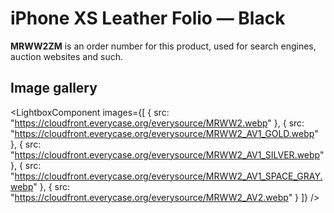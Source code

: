 
# iPhone XS Leather Folio — Black

<Callout type='info' emoji='👉🏻'>**MRWW2ZM** is an order number for this product, used for search engines, auction websites and such.</Callout>

## Image gallery

<LightboxComponent
    images={[
      {
        src: "https://cloudfront.everycase.org/everysource/MRWW2.webp"
      },
      {
        src: "https://cloudfront.everycase.org/everysource/MRWW2_AV1_GOLD.webp"
      },
      {
        src: "https://cloudfront.everycase.org/everysource/MRWW2_AV1_SILVER.webp"
      },
      {
        src: "https://cloudfront.everycase.org/everysource/MRWW2_AV1_SPACE_GRAY.webp"
      },
      {
        src: "https://cloudfront.everycase.org/everysource/MRWW2_AV2.webp"
      }
    ]}
  />
